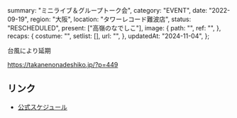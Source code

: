   summary: "ミニライブ＆グループトーク会",
  category: "EVENT",
  date: "2022-09-19",
  region: "大阪",
  location: "タワーレコード難波店",
  status: "RESCHEDULED",
  present: ["高嶺のなでしこ"],
  image: {
    path: "",
    ref: "",
  },
  recaps: {
    costume: "",
    setlist: [],
    url: "",
  },
  updatedAt: "2024-11-04",
};

台風により延期

https://takanenonadeshiko.jp/?p=449

## リンク

- [公式スケジュール](https://takanenonadeshiko.jp/?p=438)
